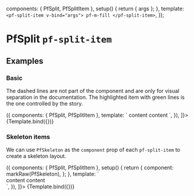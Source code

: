 

  components: { PfSplit, PfSplitItem },
  setup() {
    return { args };
  },
  template: `
    <pf-split-item v-bind="args">
      pf-m-fill
    </pf-split-item>
  `,
});


<Meta title="Layouts/Split Item" component={PfSplitItem} subcomponents={{PfSplit}} />

# PfSplit `pf-split-item`

## Examples

### Basic

The dashed lines are not part of the component and are only for visual separation in the documentation. The highlighted item with green lines is the one controlled by the story.

<Canvas>
  <Story
    name="Basic"
    args={{
      filled: true,
    }}
    decorators={[
      () => ({
        components: { PfSplit, PfSplitItem },
        template: `
          <pf-split gutter class="docs-layout-outline">
            <pf-split-item>content</pf-split-item>
            <story style="border-color: var(--pf-global--palette--green-300)" />
            <pf-split-item>content</pf-split-item>
          </pf-split>
        `,
      }),
    ]}>
    {Template.bind({})}
  </Story>
</Canvas>

<ArgsTable story="Basic" />

### Skeleton items

We can use `PfSkeleton` as the `component` prop of each `pf-split-item` to create a skeleton layout.

<Canvas>
  <Story
    name="Skeleton items"
    args={{
      filled: true,
      component: PfSkeleton,
    }}
    decorators={[
      () => ({
        components: { PfSplit, PfSplitItem },
        setup() {
          return {
            component: markRaw(PfSkeleton),
          };
        },
        template: `
          <!-- storybook wants to transform the root element to a skeleton itself, so we give it a div to play with -->
          <div>
            <pf-split gutter>
              <pf-split-item width="15%" :component="component">content</pf-split-item>
              <story style="border-color: var(--pf-global--palette--green-300)" />
              <pf-split-item width="15%" :component="component">content</pf-split-item>
            </pf-split>
          </div>
        `,
      }),
    ]}>
    {Template.bind({})}
  </Story>
</Canvas>
